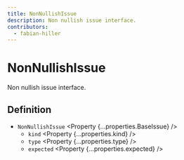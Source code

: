 ```yaml
---
title: NonNullishIssue
description: Non nullish issue interface.
contributors:
  - fabian-hiller
---
```



# NonNullishIssue

Non nullish issue interface.

## Definition

- `NonNullishIssue` <Property {...properties.BaseIssue} />
  - `kind` <Property {...properties.kind} />
  - `type` <Property {...properties.type} />
  - `expected` <Property {...properties.expected} />
